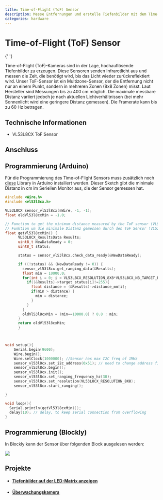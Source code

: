 ```yaml
---
title: Time-of-Flight (ToF) Sensor
description: Messe Entfernungen und erstelle Tiefenbilder mit dem Time-of-Flight-Sensor.
categories: hardware
---
```



# Time-of-Flight (ToF) Sensor

<ImageWithText
  src={tofSensor}
  alt="Time of Flight (ToF Sensor)"
  title="Time of Flight (ToF Sensor)"
/>{' '}

Time-of-Flight (ToF)-Kameras sind in der Lage, hochauflösende Tiefenbilder zu erzeugen. Diese Sensoren senden Infrarotlicht aus und messen die Zeit, die benötigt wird, bis das Licht wieder zurückreflektiert wird. Unser ToF-Sensor ist ein Multizone-Sensor, der die Entfernung nicht nur an einem Punkt, sondern in mehreren Zonen (8x8 Zonen) misst. Laut Hersteller sind Messungen bis zu 400 cm möglich. Die maximale messbare Distanz variiert jedoch je nach aktuellen Lichtverhältnissen (bei mehr Sonnenlicht wird eine geringere Distanz gemessen). Die Framerate kann bis zu 60 Hz betragen.

## Technische Informationen

- VL53L8CX ToF Sensor

## Anschluss

<TutorialPorts port="i2c" />

## Programmierung (Arduino)

Für die Programmierung des Time-of-Flight Sensors muss zusätzlich noch [diese](https://github.com/stm32duino/VL53L8CX/tree/main) Library in Arduino installiert werden. Dieser Sketch gibt die minimale Distanz in cm im Seriellen Monitor aus, die der Sensor gemessen hat.

```cpp
#include <Wire.h>
#include <vl53l8cx.h>

VL53L8CX sensor_vl53l8cx(&Wire, -1, -1);
float oldVl53l8cxMin = -1.0;

// Function to get the minimum distance measured by the ToF sensor (VL53L8CX)
// Funktion um die minimale Distanz gemessen durch den ToF Sensor (VL53L8CX) zu erhalten
float getVl53l8cxMin() {
      VL53L8CX_ResultsData Results;
      uint8_t NewDataReady = 0;
      uint8_t status;

      status = sensor_vl53l8cx.check_data_ready(&NewDataReady);

      if ((!status) && (NewDataReady != 0)) {
        sensor_vl53l8cx.get_ranging_data(&Results);
        float min = 10000.0;
        for(int i = 0; i < VL53L8CX_RESOLUTION_8X8*VL53L8CX_NB_TARGET_PER_ZONE; i++) {
          if((&Results)->target_status[i]!=255){
            float distance = (&Results)->distance_mm[i];
            if(min > distance) {
              min = distance;
            }
          }
        }
        oldVl53l8cxMin = (min==10000.0) ? 0.0 : min;
      }
      return oldVl53l8cxMin;
      }



void setup(){
    Serial.begin(9600);
    Wire.begin();
    Wire.setClock(1000000); //Sensor has max I2C freq of 1MHz
    sensor_vl53l8cx.set_i2c_address(0x51); // need to change address first, because default address is shared with LTR329
    sensor_vl53l8cx.begin();
    sensor_vl53l8cx.init();
    sensor_vl53l8cx.set_ranging_frequency_hz(30);
    sensor_vl53l8cx.set_resolution(VL53L8CX_RESOLUTION_8X8);
    sensor_vl53l8cx.start_ranging();

}

void loop(){
  Serial.println(getVl53l8cxMin());
  delay(10); // delay, to keep serial connection from overflowing
}


```

## Programmierung (Blockly)

In Blockly kann der Sensor über folgenden Block ausgelesen werden:

![](/img/hardware-bilder/tof/tof_block.svg)

## Projekte

- #### [Tiefenbilder auf der LED-Matrix anzeigen](https://sensebox.de/projects/de/2024-04-02-tof-led)
- #### [Überwachungskamera](https://sensebox.de/projects/de/2024-04-02-%C3%BCberwachungskamera)
